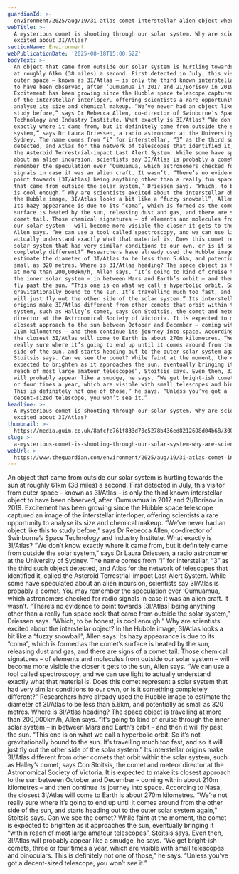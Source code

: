 ```yaml
---
guardianId: >-
  environment/2025/aug/19/3i-atlas-comet-interstellar-alien-object-where-size-speed
webTitle: >-
  A mysterious comet is shooting through our solar system. Why are scientists so
  excited about 3I/Atlas?
sectionName: Environment
webPublicationDate: '2025-08-18T15:00:52Z'
bodyText: >-
  An object that came from outside our solar system is hurtling towards the sun
  at roughly 61km (38 miles) a second. First detected in July, this visitor from
  outer space – known as 3I/Atlas – is only the third known interstellar object
  to have been observed, after ‘Oumuamua in 2017 and 2I/Borisov in 2019.
  Excitement has been growing since the Hubble space telescope captured an image
  of the interstellar interloper, offering scientists a rare opportunity to
  analyse its size and chemical makeup. “We’ve never had an object like this to
  study before,” says Dr Rebecca Allen, co-director of Swinburne’s Space
  Technology and Industry Institute. What exactly is 3I/Atlas? “We don’t know
  exactly where it came from, but it definitely came from outside the solar
  system,” says Dr Laura Driessen, a radio astronomer at the University of
  Sydney. The name comes from “i” for interstellar, “3” as the third such object
  detected, and Atlas for the network of telescopes that identified it, called
  the Asteroid Terrestrial-impact Last Alert System. While some have speculated
  about an alien incursion, scientists say 3I/Atlas is probably a comet. You may
  remember the speculation over ‘Oumuamua, which astronomers checked for radio
  signals in case it was an alien craft. It wasn’t. “There’s no evidence to
  point towards [3I/Atlas] being anything other than a really fun space rock
  that came from outside the solar system,” Driessen says. “Which, to be honest,
  is cool enough.” Why are scientists excited about the interstellar object? In
  the Hubble image, 3I/Atlas looks a bit like a “fuzzy snowball”, Allen says.
  Its hazy appearance is due to its “coma”, which is formed as the comet’s
  surface is heated by the sun, releasing dust and gas, and there are signs of a
  comet tail. Those chemical signatures – of elements and molecules from outside
  our solar system – will become more visible the closer it gets to the sun,
  Allen says. “We can use a tool called spectroscopy, and we can use light to
  actually understand exactly what that material is. Does this comet represent a
  solar system that had very similar conditions to our own, or is it something
  completely different?” Researchers have already used the Hubble image to
  estimate the diameter of 3I/Atlas to be less than 5.6km, and potentially as
  small as 320 metres. Where is 3I/Atlas heading? The space object is travelling
  at more than 200,000km/h, Allen says. “It’s going to kind of cruise through
  the inner solar system – in between Mars and Earth’s orbit – and then it will
  fly past the sun. “This one is on what we call a hyperbolic orbit. So it’s not
  gravitationally bound to the sun. It’s travelling much too fast, and so it
  will just fly out the other side of the solar system.” Its interstellar
  origins make 3I/Atlas different from other comets that orbit within the solar
  system, such as Halley’s comet, says Con Stoitsis, the comet and meteor
  director at the Astronomical Society of Victoria. It is expected to make its
  closest approach to the sun between October and December – coming within about
  210m kilometres – and then continue its journey into space. According to Nasa,
  the closest 3I/Atlas will come to Earth is about 270m kilometres. “We’re not
  really sure where it’s going to end up until it comes around from the other
  side of the sun, and starts heading out to the outer solar system again,”
  Stoitsis says. Can we see the comet? While faint at the moment, the comet is
  expected to brighten as it approaches the sun, eventually bringing it “within
  reach of most large amateur telescopes”, Stoitsis says. Even then, 3I/Atlas
  will probably appear like a smudge, he says. “We get bright-ish comets, three
  or four times a year, which are visible with small telescopes and binoculars.
  This is definitely not one of those,” he says. “Unless you’ve got a
  decent-sized telescope, you won’t see it.”
headline: >-
  A mysterious comet is shooting through our solar system. Why are scientists so
  excited about 3I/Atlas?
thumbnail: >-
  https://media.guim.co.uk/8afcfc761f833d70c5278b436ed8212698d04b68/300_275_1405_1124/500.jpg
slug: >-
  a-mysterious-comet-is-shooting-through-our-solar-system-why-are-scientists-so-excited-about-3iatlas
webUrl: >-
  https://www.theguardian.com/environment/2025/aug/19/3i-atlas-comet-interstellar-alien-object-where-size-speed
---
```

An object that came from outside our solar system is hurtling towards the sun at roughly 61km (38 miles) a second. First detected in July, this visitor from outer space – known as 3I/Atlas – is only the third known interstellar object to have been observed, after ‘Oumuamua in 2017 and 2I/Borisov in 2019. Excitement has been growing since the Hubble space telescope captured an image of the interstellar interloper, offering scientists a rare opportunity to analyse its size and chemical makeup. “We’ve never had an object like this to study before,” says Dr Rebecca Allen, co-director of Swinburne’s Space Technology and Industry Institute. What exactly is 3I/Atlas? “We don’t know exactly where it came from, but it definitely came from outside the solar system,” says Dr Laura Driessen, a radio astronomer at the University of Sydney. The name comes from “i” for interstellar, “3” as the third such object detected, and Atlas for the network of telescopes that identified it, called the Asteroid Terrestrial-impact Last Alert System. While some have speculated about an alien incursion, scientists say 3I/Atlas is probably a comet. You may remember the speculation over ‘Oumuamua, which astronomers checked for radio signals in case it was an alien craft. It wasn’t. “There’s no evidence to point towards [3I/Atlas] being anything other than a really fun space rock that came from outside the solar system,” Driessen says. “Which, to be honest, is cool enough.” Why are scientists excited about the interstellar object? In the Hubble image, 3I/Atlas looks a bit like a “fuzzy snowball”, Allen says. Its hazy appearance is due to its “coma”, which is formed as the comet’s surface is heated by the sun, releasing dust and gas, and there are signs of a comet tail. Those chemical signatures – of elements and molecules from outside our solar system – will become more visible the closer it gets to the sun, Allen says. “We can use a tool called spectroscopy, and we can use light to actually understand exactly what that material is. Does this comet represent a solar system that had very similar conditions to our own, or is it something completely different?” Researchers have already used the Hubble image to estimate the diameter of 3I/Atlas to be less than 5.6km, and potentially as small as 320 metres. Where is 3I/Atlas heading? The space object is travelling at more than 200,000km/h, Allen says. “It’s going to kind of cruise through the inner solar system – in between Mars and Earth’s orbit – and then it will fly past the sun. “This one is on what we call a hyperbolic orbit. So it’s not gravitationally bound to the sun. It’s travelling much too fast, and so it will just fly out the other side of the solar system.” Its interstellar origins make 3I/Atlas different from other comets that orbit within the solar system, such as Halley’s comet, says Con Stoitsis, the comet and meteor director at the Astronomical Society of Victoria. It is expected to make its closest approach to the sun between October and December – coming within about 210m kilometres – and then continue its journey into space. According to Nasa, the closest 3I/Atlas will come to Earth is about 270m kilometres. “We’re not really sure where it’s going to end up until it comes around from the other side of the sun, and starts heading out to the outer solar system again,” Stoitsis says. Can we see the comet? While faint at the moment, the comet is expected to brighten as it approaches the sun, eventually bringing it “within reach of most large amateur telescopes”, Stoitsis says. Even then, 3I/Atlas will probably appear like a smudge, he says. “We get bright-ish comets, three or four times a year, which are visible with small telescopes and binoculars. This is definitely not one of those,” he says. “Unless you’ve got a decent-sized telescope, you won’t see it.”
